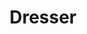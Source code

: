 ---
title: "Dresser"
meta_title: "Dresser craft"
description: "Craft de Dresser"
rank: "e"
draft: false
name: "Dresser"
recipe_img: "https://wiki.pokexgames.com/images/a/a1/Dresser.png"
level: 0
craft_time: 600
result: 2
value_npc: 1
ingredients:
  - name: "Straw"
    quantity: 12
    item_img: "https://wiki.pokexgames.com/images/5/55/Straw.png"
    value_npc: 1
  - name: "Log"
    quantity: 4
    item_img: "https://wiki.pokexgames.com/images/e/e0/Log.png"
    value_npc: 1
---